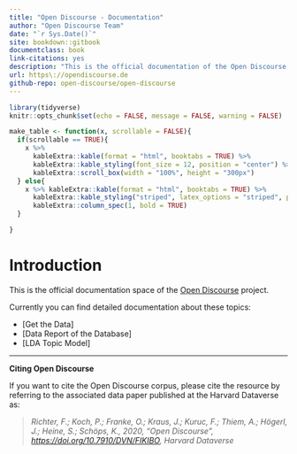 ```yaml
---
title: "Open Discourse - Documentation"
author: "Open Discourse Team"
date: "`r Sys.Date()`"
site: bookdown::gitbook
documentclass: book
link-citations: yes
description: "This is the official documentation of the Open Discourse project"
url: https\://opendiscourse.de
github-repo: open-discourse/open-discourse
---
```


```r
library(tidyverse)
knitr::opts_chunk$set(echo = FALSE, message = FALSE, warning = FALSE)
```

```r

make_table <- function(x, scrollable = FALSE){
  if(scrollable == TRUE){
    x %>%
      kableExtra::kable(format = "html", booktabs = TRUE) %>%
      kableExtra::kable_styling(font_size = 12, position = "center") %>%
      kableExtra::scroll_box(width = "100%", height = "300px")
  } else{
    x %>% kableExtra::kable(format = "html", booktabs = TRUE) %>%
      kableExtra::kable_styling("striped", latex_options = "striped", position = "center") %>%
      kableExtra::column_spec(1, bold = TRUE)
  }

}
```

# Introduction

This is the official documentation space of the [Open Discourse](opendiscourse.de) project.

Currently you can find detailed documentation about these topics:


-   [Get the Data]
-   [Data Report of the Database]
-   [LDA Topic Model]



------------------------------------------------------------------------
:::: {.infobox .caution}
**Citing Open Discourse**

If you want to cite the Open Discourse corpus, please cite the resource by referring to the associated data paper published at the Harvard Dataverse as:

> *Richter, F.; Koch, P.; Franke, O.; Kraus, J.; Kuruc, F.; Thiem, A.; Högerl, J.; Heine, S.; Schöps, K., 2020, "Open Discourse", <https://doi.org/10.7910/DVN/FIKIBO>, Harvard Dataverse*
::::


